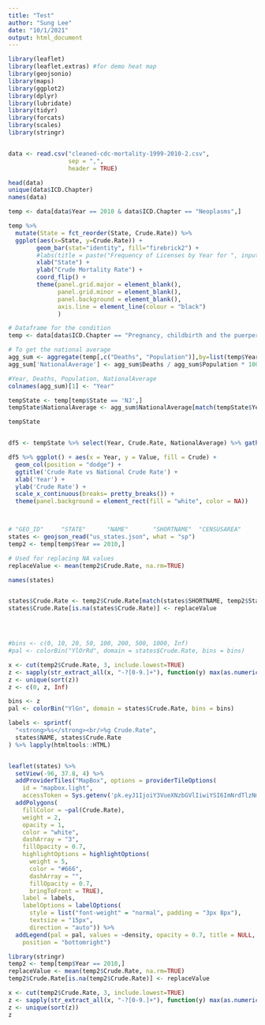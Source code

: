 ```yaml
---
title: "Test"
author: "Sung Lee"
date: "10/1/2021"
output: html_document
---
```



```r
library(leaflet)
library(leaflet.extras) #for demo heat map
library(geojsonio)
library(maps)
library(ggplot2)
library(dplyr)
library(lubridate)
library(tidyr)
library(forcats)
library(scales)
library(stringr)


data <- read.csv("cleaned-cdc-mortality-1999-2010-2.csv", 
                 sep = ",", 
                 header = TRUE)

head(data)
unique(data$ICD.Chapter)
names(data)
```


```r
temp <- data[data$Year == 2010 & data$ICD.Chapter == "Neoplasms",]

temp %>%
  mutate(State = fct_reorder(State, Crude.Rate)) %>%
  ggplot(aes(x=State, y=Crude.Rate)) + 
        geom_bar(stat="identity", fill="firebrick2") +
        #labs(title = paste("Frequency of Licenses by Year for ", input$mapBoro2, sep="")) + 
        xlab("State") +
        ylab("Crude Mortality Rate") +
        coord_flip() +
        theme(panel.grid.major = element_blank(), 
              panel.grid.minor = element_blank(), 
              panel.background = element_blank(), 
              axis.line = element_line(colour = "black") 
              )

```  


```r

# Dataframe for the condition
temp <- data[data$ICD.Chapter == "Pregnancy, childbirth and the puerperium",]

# To get the national average
agg_sum <- aggregate(temp[,c("Deaths", "Population")],by=list(temp$Year),FUN=sum, na.rm=TRUE)
agg_sum['NationalAverage'] <- agg_sum$Deaths / agg_sum$Population * 100000

#Year, Deaths, Population, NationalAverage
colnames(agg_sum)[1] <- "Year"

tempState <- temp[temp$State == 'NJ',]
tempState$NationalAverage <- agg_sum$NationalAverage[match(tempState$Year, agg_sum$Year)]

tempState


df5 <- tempState %>% select(Year, Crude.Rate, NationalAverage) %>% gather("Crude", "Value", -Year)

df5 %>% ggplot() + aes(x = Year, y = Value, fill = Crude) +
  geom_col(position = "dodge") +
  ggtitle('Crude Rate vs National Crude Rate') +
  xlab('Year') +
  ylab('Crude Rate') +
  scale_x_continuous(breaks= pretty_breaks()) +
  theme(panel.background = element_rect(fill = "white", color = NA))




```



```r

# "GEO_ID"     "STATE"      "NAME"       "SHORTNAME"  "CENSUSAREA"
states <- geojson_read("us_states.json", what = "sp")
temp2 <- temp[temp$Year == 2010,]

# Used for replacing NA values
replaceValue <- mean(temp2$Crude.Rate, na.rm=TRUE)

names(states)


states$Crude.Rate <- temp2$Crude.Rate[match(states$SHORTNAME, temp2$State)]
states$Crude.Rate[is.na(states$Crude.Rate)] <- replaceValue




#bins <- c(0, 10, 20, 50, 100, 200, 500, 1000, Inf)
#pal <- colorBin("YlOrRd", domain = states$Crude.Rate, bins = bins)

x <- cut(temp2$Crude.Rate, 3, include.lowest=TRUE)
z <- sapply(str_extract_all(x, "-?[0-9.]+"), function(y) max(as.numeric(y)))
z <- unique(sort(z))
z <- c(0, z, Inf)

bins <- z
pal <- colorBin("YlGn", domain = states$Crude.Rate, bins = bins)

labels <- sprintf(
  "<strong>%s</strong><br/>%g Crude.Rate",
  states$NAME, states$Crude.Rate
) %>% lapply(htmltools::HTML)


leaflet(states) %>%
  setView(-96, 37.8, 4) %>%
  addProviderTiles("MapBox", options = providerTileOptions(
    id = "mapbox.light",
    accessToken = Sys.getenv('pk.eyJ1IjoiY3VueXNzbGVlIiwiYSI6ImNrdTlzNmF4azA5dzYyeG5ubXZvZDRxbzQifQ.Z4cygOgWVTTt9DkUVkCbgw'))) %>%
  addPolygons(
    fillColor = ~pal(Crude.Rate),
    weight = 2,
    opacity = 1,
    color = "white",
    dashArray = "3",
    fillOpacity = 0.7,
    highlightOptions = highlightOptions(
      weight = 5,
      color = "#666",
      dashArray = "",
      fillOpacity = 0.7,
      bringToFront = TRUE),
    label = labels,
    labelOptions = labelOptions(
      style = list("font-weight" = "normal", padding = "3px 8px"),
      textsize = "15px",
      direction = "auto")) %>%
  addLegend(pal = pal, values = ~density, opacity = 0.7, title = NULL,
    position = "bottomright")


```  



```r
library(stringr)
temp2 <- temp[temp$Year == 2010,]
replaceValue <- mean(temp2$Crude.Rate, na.rm=TRUE)
temp2$Crude.Rate[is.na(temp2$Crude.Rate)] <- replaceValue

x <- cut(temp2$Crude.Rate, 3, include.lowest=TRUE)
z <- sapply(str_extract_all(x, "-?[0-9.]+"), function(y) max(as.numeric(y)))
z <- unique(sort(z))
z
```